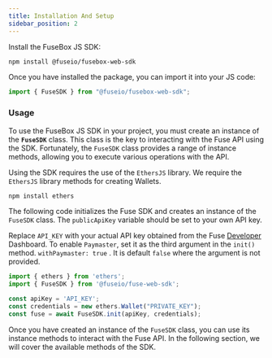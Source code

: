 ```yaml
---
title: Installation And Setup
sidebar_position: 2
---
```


Install the FuseBox JS SDK:

```bash
npm install @fuseio/fusebox-web-sdk
```

Once you have installed the package, you can import it into your JS code:

```javascript
import { FuseSDK } from "@fuseio/fusebox-web-sdk";
```

### Usage

To use the FuseBox JS SDK in your project, you must create an instance of the **`FuseSDK`** class. This class is the key to interacting with the Fuse API using the SDK. Fortunately, the `FuseSDK` class provides a range of instance methods, allowing you to execute various operations with the API.

Using the SDK requires the use of the `EthersJS` library. We require the `EthersJS` library methods for creating Wallets.

```bash
npm install ethers
```

The following code initializes the Fuse SDK and creates an instance of the `FuseSDK` class. The `publicApiKey` variable should be set to your own API key.

Replace `API_KEY` with your actual API key obtained from the Fuse [Developer](https://developers.fuse.io/) Dashboard.
To enable `Paymaster`, set it as the third argument in the `init()` method. `withPaymaster: true` . It is default `false` where the argument is not provided.

```javascript
import { ethers } from 'ethers';
import { FuseSDK } from '@fuseio/fuse-web-sdk';

const apiKey = 'API_KEY';
const credentials = new ethers.Wallet("PRIVATE_KEY");
const fuse = await FuseSDK.init(apiKey, credentials);
```

Once you have created an instance of the `FuseSDK` class, you can use its instance methods to interact with the Fuse API. In the following section, we will cover the available methods of the SDK.
